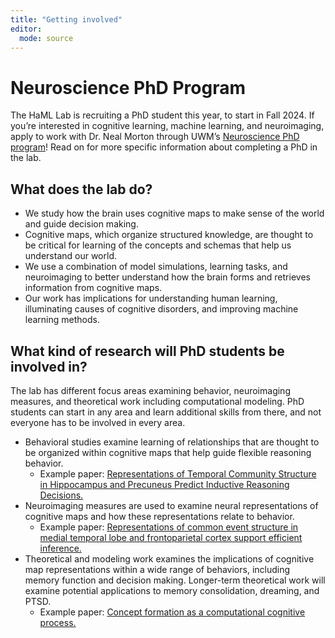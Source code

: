 ```yaml
---
title: "Getting involved"
editor: 
  mode: source
---
```


# Neuroscience PhD Program

The HaML Lab is recruiting a PhD student this year, to start in Fall 2024. If you're interested in cognitive learning, machine learning, and neuroimaging, apply to work with Dr. Neal Morton through UWM's [Neuroscience PhD program](https://uwm.edu/psychology/graduate/phd-program/neuroscience/)! Read on for more specific information about completing a PhD in the lab.

## What does the lab do?

* We study how the brain uses cognitive maps to make sense of the world and guide decision making.
* Cognitive maps, which organize structured knowledge, are thought to be critical for learning of the concepts and schemas that help us understand our world.
* We use a combination of model simulations, learning tasks, and neuroimaging to better understand how the brain forms and retrieves information from cognitive maps.
* Our work has implications for understanding human learning, illuminating causes of cognitive disorders, and improving machine learning methods.

## What kind of research will PhD students be involved in?

The lab has different focus areas examining behavior, neuroimaging measures, and theoretical work including computational modeling. PhD students can start in any area and learn additional skills from there, and not everyone has to be involved in every area.

* Behavioral studies examine learning of relationships that are thought to be organized within cognitive maps that help guide flexible reasoning behavior. 
  * Example paper: [Representations of Temporal Community Structure in Hippocampus and Precuneus Predict Inductive Reasoning Decisions.](https://pubmed.ncbi.nlm.nih.gov/35579986)
  
* Neuroimaging measures are used to examine neural representations of cognitive maps and how these representations relate to behavior. 
  * Example paper: [Representations of common event structure in medial temporal lobe and frontoparietal cortex support efficient inference.](https://pubmed.ncbi.nlm.nih.gov/33229532)
  
* Theoretical and modeling work examines the implications of cognitive map representations within a wide range of behaviors, including memory function and decision making. Longer-term theoretical work will examine potential applications to memory consolidation, dreaming, and PTSD. 
  * Example paper: [Concept formation as a computational cognitive process.](https://pubmed.ncbi.nlm.nih.gov/33628870)
